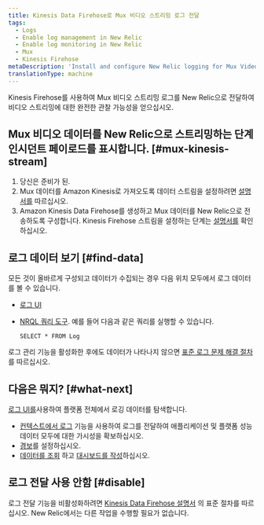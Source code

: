 ```yaml
---
title: Kinesis Data Firehose로 Mux 비디오 스트리밍 로그 전달
tags:
  - Logs
  - Enable log management in New Relic
  - Enable log monitoring in New Relic
  - Mux
  - Kinesis Firehose
metaDescription: 'Install and configure New Relic logging for Mux Video Streaming via Amazon Kinesis Data Firehose, so you can use our enhanced log management capabilities.'
translationType: machine
---
```


Kinesis Firehose를 사용하여 Mux 비디오 스트리밍 로그를 New Relic으로 전달하여 비디오 스트리밍에 대한 완전한 관찰 가능성을 얻으십시오.

## Mux 비디오 데이터를 New Relic으로 스트리밍하는 단계 인시던트 페이로드를 표시합니다. [#mux-kinesis-stream]

1. 당신은 <InlinePopover type="licenseKey"/>준비가 된.
2. Mux 데이터를 Amazon Kinesis로 가져오도록 데이터 스트림을 설정하려면 [설명서를](https://docs.mux.com/guides/system/export-amazon-kinesis-data-streams) 따르십시오.
3. Amazon Kinesis Data Firehose를 생성하고 Mux 데이터를 New Relic으로 전송하도록 구성합니다. Kinesis Firehose 스트림을 설정하는 단계는 [설명서를](/docs/logs/forward-logs/stream-logs-using-kinesis-data-firehose/) 확인하십시오.

## 로그 데이터 보기 [#find-data]

모든 것이 올바르게 구성되고 데이터가 수집되는 경우 다음 위치 모두에서 로그 데이터를 볼 수 있습니다.

* [로그 UI](https://one.newrelic.com/launcher/logger.log-launcher)

* [NRQL 쿼리 도구](/docs/chart-builder/use-chart-builder/choose-data/use-advanced-nrql-mode-specify-data). 예를 들어 다음과 같은 쿼리를 실행할 수 있습니다.

  ```
  SELECT * FROM Log
  ```

로그 관리 기능을 활성화한 후에도 데이터가 나타나지 않으면 [표준 로그 문제 해결 절차](/docs/logs/log-management/troubleshooting/no-log-data-appears-ui/) 를 따르십시오.

## 다음은 뭐지? [#what-next]

[로그 UI를](/docs/logs/log-management/ui-data/use-logs-ui/)사용하여 플랫폼 전체에서 로깅 데이터를 탐색합니다.

* [컨텍스트에서 로그](/docs/logs/enable-log-management-new-relic/configure-logs-context/configure-logs-context-apm-agents/) 기능을 사용하여 로그를 전달하여 애플리케이션 및 플랫폼 성능 데이터 모두에 대한 가시성을 확보하십시오.
* [경보](/docs/alerts-applied-intelligence/new-relic-alerts/alert-conditions/create-alert-conditions/)를 설정하십시오.
* [데이터를 조회](/docs/query-your-data/explore-query-data/get-started/introduction-querying-new-relic-data/) 하고 [대시보드를 작성](/docs/query-your-data/explore-query-data/dashboards/introduction-dashboards/)하십시오.

## 로그 전달 사용 안함 [#disable]

로그 전달 기능을 비활성화하려면 [Kinesis Data Firehose 설명서](https://docs.aws.amazon.com/firehose/latest/dev/basic-create.html) 의 표준 절차를 따르십시오. New Relic에서는 다른 작업을 수행할 필요가 없습니다.